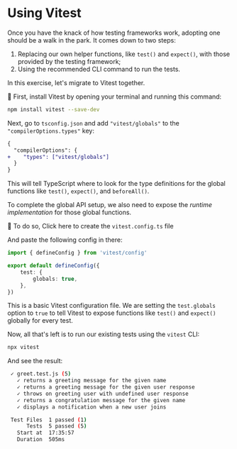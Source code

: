 # Using Vitest

Once you have the knack of how testing frameworks work, adopting one should be a walk in the park. It comes down to two steps:

1. Replacing our own helper functions, like `test()` and `expect()`, with those provided by the testing framework;
1. Using the recommended CLI command to run the tests.

In this exercise, let's migrate to Vitest together.

🐨 First, install Vitest by opening your terminal and running this command:

```sh nonumber
npm install vitest --save-dev
```

Next, go to `tsconfig.json` and add `"vitest/globals"` to the `"compilerOptions.types"` key:

```diff
{
  "compilerOptions": {
+    "types": ["vitest/globals"]
  }
}
```

This will tell TypeScript where to look for the type definitions for the global functions like `test()`, `expect()`, and `beforeAll()`.

To complete the global API setup, we also need to expose the _runtime implementation_ for those global functions.

🐨 To do so, <InlineFile file="vitest.config.ts">Click here to create the `vitest.config.ts` file</InlineFile>

And paste the following config in there:

```ts filename=vitest.config.ts
import { defineConfig } from 'vitest/config'

export default defineConfig({
	test: {
		globals: true,
	},
})
```

This is a basic Vitest configuration file. We are setting the `test.globals` option to `true` to tell Vitest to expose functions like `test()` and `expect()` globally for every test.

Now, all that's left is to run our existing tests using the `vitest` CLI:

```sh nonumber
npx vitest
```

And see the result:

```sh nonumber nocopy
 ✓ greet.test.js (5)
   ✓ returns a greeting message for the given name
   ✓ returns a greeting message for the given user response
   ✓ throws on greeting user with undefined user response
   ✓ returns a congratulation message for the given name
   ✓ displays a notification when a new user joins

 Test Files  1 passed (1)
      Tests  5 passed (5)
   Start at  17:35:57
   Duration  505ms
```
